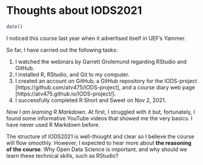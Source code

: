 
# Thoughts about IODS2021 

```r

date()

```
I noticed this course last year when it advertised itself in UEF’s Yammer.

So far, I have carried out the following tasks:

1. I watched the webinars by Garrett Grolemund regarding RStudio and GitHub.
2. I installed R, RStudio, and Git to my computer.
3. I created an account on GitHub, a GitHub repository for the IODS-project [https://github.com/atv475/IODS-project], and a course diary web page [https://atv475.github.io/IODS-project/].
4. I successfully completed R Short and Sweet on Nov 2, 2021.

*Now I am learning R Markdown*. At first, I struggled with it but, fortunately, I found some informative YouTube videos that showed me the very basics. I have never used R Markdown before.

The structure of IODS2021 is well-thought and clear so I believe the course will flow smoothly. However, I expected to hear more about **the reasoning of the course**. Why Open Data Science is important, and why should we learn these technical skills, such as RStudio?



